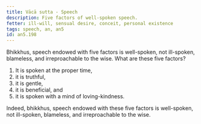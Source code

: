 ```yaml
---
title: Vācā sutta - Speech
description: Five factors of well-spoken speech.
fetter: ill-will, sensual desire, conceit, personal existence
tags: speech, an, an5
id: an5.198
---
```


Bhikkhus, speech endowed with five factors is well-spoken, not ill-spoken, blameless, and irreproachable to the wise. What are these five factors?

1) It is spoken at the proper time,
2) it is truthful,
3) it is gentle,
4) it is beneficial, and
5) it is spoken with a mind of loving-kindness.

Indeed, bhikkhus, speech endowed with these five factors is well-spoken, not ill-spoken, blameless, and irreproachable to the wise.